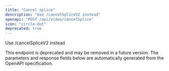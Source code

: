 ```yaml
---
title: "Cancel splice"
description: "Use /cancelSpliceV2 instead"
openapi: "POST /api/video/cancelSplice"
icon: "circle-dot"
deprecated: true
---
```


Use /cancelSpliceV2 instead

<Warning>
This endpoint is deprecated and may be removed in a future version.
</Warning>

<Note>
The parameters and response fields below are automatically generated from the OpenAPI specification.
</Note>
